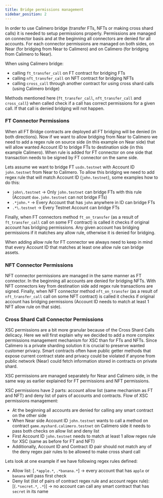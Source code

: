 ```yaml
---
title: Bridge permissions management
sidebar_position: 2
---
```


In order to use Calimero bridge (transfer FTs, NFTs or making cross shard calls) it is needed to setup permissions properly.
Permissions are managed on connector basis and at the beginning all connectors are denied for all accounts. For each connector
permissions are managed on both sides, on Near (for bridging from Near to Calimero) and on Calimero (for bridging from Calimero to Near).

When using Calimero bridge:
- calling `ft_transfer_call` on FT contract for bridging FTs
- calling `nft_transfer_call` on NFT contract for bridging NFTs
- calling `cross_call` through another contract for using cross shard calls (using Calimero bridge)

Methods mentioned here (`ft_transfer_call`, `nft_transfer_call` and `cross_call`) when called check if a call has correct permissions for a given call. If that call is denied bridging will not happen.

### FT Connector Permissions

When all FT Bridge contracts are deployed all FT bridging will be denied (in both directions). Now if we want to allow bridging from Near to Calimero we need to add
a regex rule on source side (in this example on Near side) that will allow wanted Account ID to bridge FTs to destination side (in this example Calimero). When rule is added for FT connector on one side that transaction needs to be signed by FT connector on the same side.

Lets assume we want to bridge FT `usdn.testnet` with Account ID `john.testnet` from Near to Calimero. To allow this bridging we need to add regex rule that will match Account ID (`john.testnet`), some examples how to do this:
- `john\.testnet` -> Only `john.testnet` can bridge FTs with this rule (Account `doe.john.testnet` can not bridge FTs)
- `.*john.*` -> Every Account that has `john` anywhere in ID can bridge FTs
- `.*\.testnet` -> Every Testnet Account can bridge FTs

Finally, when FT connectors method `ft_on_transfer` (as a result of `ft_transfer_call` call on some FT contract) is called it checks if original account has bridging permissions.
Any given account has bridging permissions if it matches any allow rule, otherwise it is denied for bridging.

When adding allow rule for FT connector we always need to keep in mind that every Account ID that matches at least one allow rule can bridge assets.

### NFT Connector Permissions

NFT connector permissions are managed in the same manner as FT connector. In the beginning all accounts are denied for bridging NFTs.
With NFT connectors key from destination side add regex rule transactions are signed. Finally, when NFT connector method `nft_on_transfer`
(as a result of `nft_transfer_call` call on some NFT contract) is called it checks if original account has bridging permissions (Account ID needs to match at least 1 NFT allow rule on that side).

### Cross Shard Call Connector Permissions

XSC permissions are a bit more granular because of the Cross Shard Calls delicacy. Here we will first explain why we decided to add a more complex permissions management mechanism for XSC than for FTs and NFTs.
Since Calimero is a private sharding solution it is crucial to preserve wanted customer privacy. Smart contracts often have public getter methods that expose current contract state and privacy could be
violated if anyone from public network (Near) could fetch information stored in contracts on private shard.

XSC permissions are managed separately for Near and Calimero side, in the same way as earlier explained for FT permissions and NFT permissions.

XSC permissions have 2 parts: account allow list (same mechanism as FT and NFT) and deny list of pairs of accounts and contracts.
Flow of XSC permissions management:
- At the beginning all accounts are denied for calling any smart contract on the other side
- When Near side Account ID `john.testnet` wants to call a method on contract `game.myshard.calimero.testnet` on Calimero side it needs to pass both checks on allow list and deny list
- First Account ID `john.testnet` needs to match at least 1 allow regex rule for XSC (same as before for FT and NFT)
- Additionally, Account ID and Contract ID pair should not match any of the deny regex pair rules to be allowed to make cross shard call

Lets look at one example if we have following regex rules defined:
- Allow list: [`.*apple.*`, `.*banana.*`] -> every account that has `apple` or `banana` will pass first check
- Deny list (list of pairs of contract regex rule and account regex rule): [(`.*secret.*`, `.*`)] -> no account can call any smart contract that has `secret` in its name


